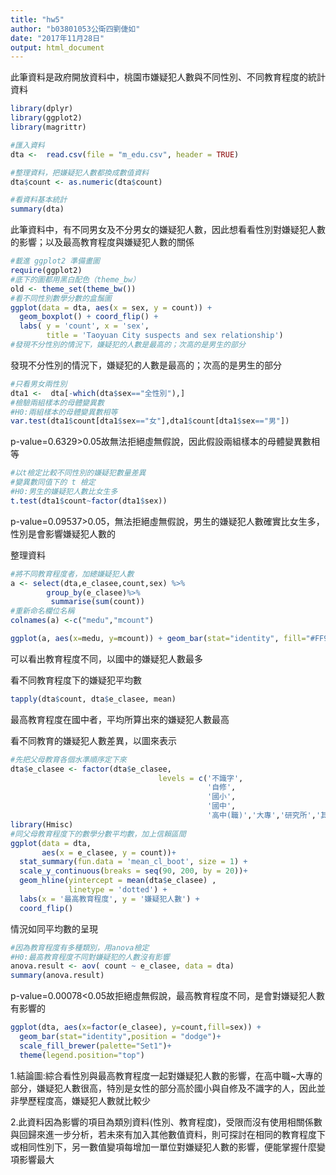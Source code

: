 ---
title: "hw5"
author: "b03801053公衛四劉倢如"
date: "2017年11月28日"
output: html_document
---

此筆資料是政府開放資料中，桃園市嫌疑犯人數與不同性別、不同教育程度的統計資料

```{r}
library(dplyr)
library(ggplot2)
library(magrittr)
```

```{r }
#匯入資料
dta <-  read.csv(file = "m_edu.csv", header = TRUE)
```



```{r }
#整理資料，把嫌疑犯人數都換成數值資料
dta$count <- as.numeric(dta$count)
```


```{r}
#看資料基本統計
summary(dta)
```

此筆資料中，有不同男女及不分男女的嫌疑犯人數，因此想看看性別對嫌疑犯人數的影響；以及最高教育程度與嫌疑犯人數的關係


```{r}
#載進 ggplot2 準備畫圖
require(ggplot2)
#底下的圖都用黑白配色（theme_bw）
old <- theme_set(theme_bw())
#看不同性別數學分數的盒鬚圖
ggplot(data = dta, aes(x = sex, y = count)) +
  geom_boxplot() + coord_flip() +
  labs( y = 'count', x = 'sex', 
        title = 'Taoyuan City suspects and sex relationship')
#發現不分性別的情況下，嫌疑犯的人數是最高的；次高的是男生的部分
```


發現不分性別的情況下，嫌疑犯的人數是最高的；次高的是男生的部分


```{r}
#只看男女兩性別
dta1 <-  dta[-which(dta$sex=="全性別"),]
#檢驗兩組樣本的母體變異數
#H0:兩組樣本的母體變異數相等
var.test(dta1$count[dta1$sex=="女"],dta1$count[dta1$sex=="男"])
```

p-value=0.6329>0.05故無法拒絕虛無假說，因此假設兩組樣本的母體變異數相等

```{r}
#以t檢定比較不同性別的嫌疑犯數量差異
#變異數同值下的 t 檢定
#H0:男生的嫌疑犯人數比女生多
t.test(dta1$count~factor(dta1$sex))
```

p-value=0.09537>0.05，無法拒絕虛無假說，男生的嫌疑犯人數確實比女生多，性別是會影響嫌疑犯人數的


整理資料

```{r}
#將不同教育程度者，加總嫌疑犯人數
a <- select(dta,e_clasee,count,sex) %>%
        group_by(e_clasee)%>%
         summarise(sum(count))
#重新命名欄位名稱
colnames(a) <-c("medu","mcount")
```


```{r}
ggplot(a, aes(x=medu, y=mcount)) + geom_bar(stat="identity", fill="#FF9999", colour="black")
```

可以看出教育程度不同，以國中的嫌疑犯人數最多

看不同教育程度下的嫌疑犯平均數

```{r}
tapply(dta$count, dta$e_clasee, mean)
```

最高教育程度在國中者，平均所算出來的嫌疑犯人數最高

看不同教育的嫌疑犯人數差異，以圖來表示

```{r}
#先把父母教育各個水準順序定下來
dta$e_clasee <- factor(dta$e_clasee, 
                                 levels = c('不識字',
                                            '自修',
                                            '國小',
                                            '國中', 
                                            '高中(職)','大專','研究所','其他'))
library(Hmisc)
#同父母教育程度下的數學分數平均數，加上信賴區間
ggplot(data = dta, 
       aes(x = e_clasee, y = count))+
  stat_summary(fun.data = 'mean_cl_boot', size = 1) +
  scale_y_continuous(breaks = seq(90, 200, by = 20))+
  geom_hline(yintercept = mean(dta$e_clasee) , 
             linetype = 'dotted') +
  labs(x = '最高教育程度', y = '嫌疑犯人數') +
  coord_flip()

```

情況如同平均數的呈現

```{r}
#因為教育程度有多種類別，用anova檢定
#H0:最高教育程度不同對嫌疑犯的人數沒有影響
anova.result <- aov( count ~ e_clasee, data = dta)
summary(anova.result)
```

p-value=0.00078<0.05故拒絕虛無假說，最高教育程度不同，是會對嫌疑犯人數有影響的

```{r}
ggplot(dta, aes(x=factor(e_clasee), y=count,fill=sex)) +
  geom_bar(stat="identity",position = "dodge")+
  scale_fill_brewer(palette="Set1")+
  theme(legend.position="top")
```

1.結論圖:綜合看性別與最高教育程度一起對嫌疑犯人數的影響，在高中職~大專的部分，嫌疑犯人數很高，特別是女性的部分高於國小與自修及不識字的人，因此並非學歷程度高，嫌疑犯人數就比較少

2.此資料因為影響的項目為類別資料(性別、教育程度)，受限而沒有使用相關係數與回歸來進一步分析，若未來有加入其他數值資料，則可探討在相同的教育程度下或相同性別下，另一數值變項每增加一單位對嫌疑犯人數的影響，便能掌握什麼變項影響最大
